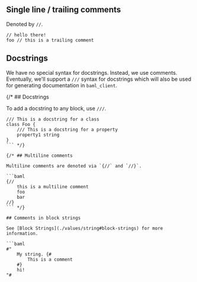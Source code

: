 

## Single line / trailing comments

Denoted by `//`.

```baml
// hello there!
foo // this is a trailing comment
```

## Docstrings

We have no special syntax for docstrings. Instead, we use comments.
Eventually, we'll support a `///` syntax for docstrings which will
also be used for generating documentation in `baml_client`.

{/* ## Docstrings

To add a docstring to any block, use `///`.

```baml
/// This is a docstring for a class
class Foo {
    /// This is a docstring for a property
    property1 string
}
``` */}

{/* ## Multiline comments

Multiline comments are denoted via `{//` and `//}`.

```baml
{//
    this is a multiline comment
    foo
    bar
//}
``` */}
 
## Comments in block strings

See [Block Strings](./values/string#block-strings) for more information.

```baml
#"
    My string. {#
        This is a comment
    #}
    hi!
"#
```
